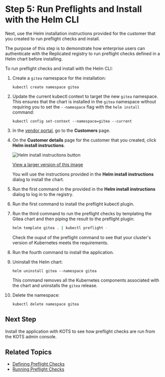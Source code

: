 # Step 5: Run Preflights and Install with the Helm CLI

Next, use the Helm installation instructions provided for the customer that you created to run preflight checks and install.

The purpose of this step is to demonstrate how enterprise users can authenticate with the Replicated registry to run preflight checks defined in a Helm chart before installing.

To run preflight checks and install with the Helm CLI:

1. Create a `gitea` namespace for the installation:

   ```
   kubectl create namespace gitea
   ```

1. Update the current kubectl context to target the new `gitea` namespace. This ensures that the chart is installed in the `gitea` namespace without requiring you to set the `--namespace` flag with the `helm install` command:

   ```
   kubectl config set-context --namespace=gitea --current
   ```

1. In the [vendor portal](https://vendor.replicated.com), go to the **Customers** page.

1. On the **Customer details** page for the customer that you created, click **Helm install instructions**.

   ![Helm install instrucitons button](/images/tutorial-gitea-helm-customer-install-button.png)

   [View a larger version of this image](/images/tutorial-gitea-helm-customer-install-button.png)

   You will use the instructions provided in the **Helm install instructions** dialog to install the chart.

1. Run the first command in the provided in the **Helm install instructions** dialog to log in to the registry.

1. Run the first command to install the preflight kubectl plugin.

1. Run the third command to run the preflight checks by templating the Gitea chart and then piping the result to the preflight plugin:

    ```bash
    helm template gitea . | kubectl preflight -
    ```

   Check the ouput of the preflight command to see that your cluster's version of Kubernetes meets the requirements.

1. Run the fourth command to install the application.

1. Uninstall the Helm chart:

   ```
   helm uninstall gitea --namespace gitea
   ```
   This command removes all the Kubernetes components associated with the chart and uninstalls the `gitea` release.

1. Delete the namespace:

   ```
   kubectl delete namespace gitea
   ```

## Next Step

Install the application with KOTS to see how preflight checks are run from the KOTS admin console.

## Related Topics

* [Defining Preflight Checks](/vendor/preflight-defining)
* [Running Preflight Checks](/vendor/preflight-running)       